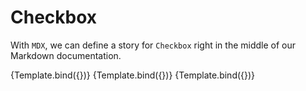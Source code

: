 <!--- Checkbox.stories.mdx -->


<Meta title="MDX/Checkbox" component={Checkbox} />

# Checkbox

With `MDX`, we can define a story for `Checkbox` right in the middle of our
Markdown documentation.

<!--- This is your Story template function, shown here in React -->


<Canvas>
  <Story id="1" name="Unchecked" args={{ 
      label: 'Unchecked'
    }}>
    {Template.bind({})}
   </Story>
  <Story id="2" name="Checked" args={{ 
      label: 'Unchecked', 
      checked: true 
    }}>
    {Template.bind({})}
   </Story>
  <Story id="3" name="Secondary" args={{
    label: 'Secondary', 
    checked: true, 
    appearance: 'secondary'
  }}>
    {Template.bind({})}
   </Story>
</Canvas>